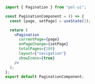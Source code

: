 ```jsx
import { Pagination } from "pol-ui";

const PaginationComponent = () => {
  const [page, setPage] = useState(1);

  return (
    <Pagination
      currentPage={page}
      onPageChange={setPage}
      totalPages={100}
      layout={"navigation"}
      showIcons={true}
    />
  );
};
export default PaginationComponent;
```
